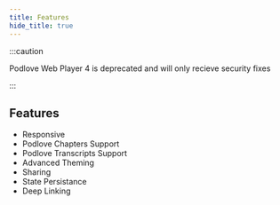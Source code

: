 ```yaml
---
title: Features
hide_title: true
---
```



<Player config="/assets/web-player/v4/config.json" />

:::caution

Podlove Web Player 4 is deprecated and will only recieve security fixes

:::

## Features

- Responsive
- Podlove Chapters Support
- Podlove Transcripts Support
- Advanced Theming
- Sharing
- State Persistance
- Deep Linking
